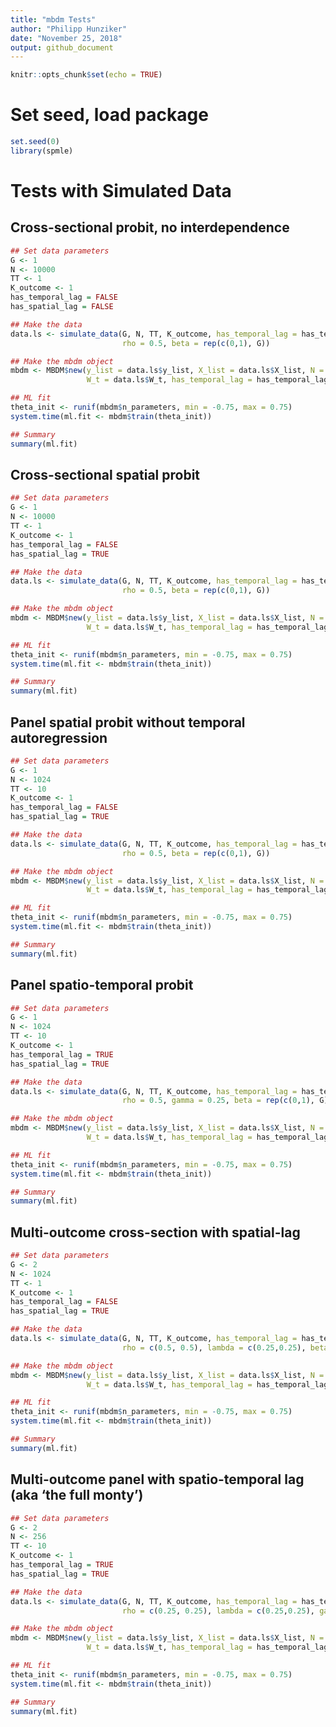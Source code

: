 ```yaml
---
title: "mbdm Tests"
author: "Philipp Hunziker"
date: "November 25, 2018"
output: github_document
---
```


```r
knitr::opts_chunk$set(echo = TRUE)
```

# Set seed, load package

```r
set.seed(0)
library(spmle)
```


# Tests with Simulated Data

## Cross-sectional probit, no interdependence

```r
## Set data parameters
G <- 1
N <- 10000
TT <- 1
K_outcome <- 1
has_temporal_lag = FALSE
has_spatial_lag = FALSE

## Make the data
data.ls <- simulate_data(G, N, TT, K_outcome, has_temporal_lag = has_temporal_lag, has_spatial_lag = has_spatial_lag,
                         rho = 0.5, beta = rep(c(0,1), G))

## Make the mbdm object
mbdm <- MBDM$new(y_list = data.ls$y_list, X_list = data.ls$X_list, N = N, TT = TT,
                 W_t = data.ls$W_t, has_temporal_lag = has_temporal_lag)

## ML fit
theta_init <- runif(mbdm$n_parameters, min = -0.75, max = 0.75)
system.time(ml.fit <- mbdm$train(theta_init))

## Summary
summary(ml.fit)
```


## Cross-sectional spatial probit

```r
## Set data parameters
G <- 1
N <- 10000
TT <- 1
K_outcome <- 1
has_temporal_lag = FALSE
has_spatial_lag = TRUE

## Make the data
data.ls <- simulate_data(G, N, TT, K_outcome, has_temporal_lag = has_temporal_lag, has_spatial_lag = has_spatial_lag,
                         rho = 0.5, beta = rep(c(0,1), G))

## Make the mbdm object
mbdm <- MBDM$new(y_list = data.ls$y_list, X_list = data.ls$X_list, N = N, TT = TT,
                 W_t = data.ls$W_t, has_temporal_lag = has_temporal_lag)

## ML fit
theta_init <- runif(mbdm$n_parameters, min = -0.75, max = 0.75)
system.time(ml.fit <- mbdm$train(theta_init))

## Summary
summary(ml.fit)
```

## Panel spatial probit without temporal autoregression

```r
## Set data parameters
G <- 1
N <- 1024
TT <- 10
K_outcome <- 1
has_temporal_lag = FALSE
has_spatial_lag = TRUE

## Make the data
data.ls <- simulate_data(G, N, TT, K_outcome, has_temporal_lag = has_temporal_lag, has_spatial_lag = has_spatial_lag,
                         rho = 0.5, beta = rep(c(0,1), G))

## Make the mbdm object
mbdm <- MBDM$new(y_list = data.ls$y_list, X_list = data.ls$X_list, N = N, TT = TT,
                 W_t = data.ls$W_t, has_temporal_lag = has_temporal_lag)

## ML fit
theta_init <- runif(mbdm$n_parameters, min = -0.75, max = 0.75)
system.time(ml.fit <- mbdm$train(theta_init))

## Summary
summary(ml.fit)
```


## Panel spatio-temporal probit

```r
## Set data parameters
G <- 1
N <- 1024
TT <- 10
K_outcome <- 1
has_temporal_lag = TRUE
has_spatial_lag = TRUE

## Make the data
data.ls <- simulate_data(G, N, TT, K_outcome, has_temporal_lag = has_temporal_lag, has_spatial_lag = has_spatial_lag,
                         rho = 0.5, gamma = 0.25, beta = rep(c(0,1), G))

## Make the mbdm object
mbdm <- MBDM$new(y_list = data.ls$y_list, X_list = data.ls$X_list, N = N, TT = TT,
                 W_t = data.ls$W_t, has_temporal_lag = has_temporal_lag)

## ML fit
theta_init <- runif(mbdm$n_parameters, min = -0.75, max = 0.75)
system.time(ml.fit <- mbdm$train(theta_init))

## Summary
summary(ml.fit)
```


## Multi-outcome cross-section with spatial-lag

```r
## Set data parameters
G <- 2
N <- 1024
TT <- 1
K_outcome <- 1
has_temporal_lag = FALSE
has_spatial_lag = TRUE

## Make the data
data.ls <- simulate_data(G, N, TT, K_outcome, has_temporal_lag = has_temporal_lag, has_spatial_lag = has_spatial_lag,
                         rho = c(0.5, 0.5), lambda = c(0.25,0.25), beta = rep(c(0,1), G))

## Make the mbdm object
mbdm <- MBDM$new(y_list = data.ls$y_list, X_list = data.ls$X_list, N = N, TT = TT,
                 W_t = data.ls$W_t, has_temporal_lag = has_temporal_lag)

## ML fit
theta_init <- runif(mbdm$n_parameters, min = -0.75, max = 0.75)
system.time(ml.fit <- mbdm$train(theta_init))

## Summary
summary(ml.fit)
```


## Multi-outcome panel with spatio-temporal lag (aka 'the full monty')

```r
## Set data parameters
G <- 2
N <- 256
TT <- 10
K_outcome <- 1
has_temporal_lag = TRUE
has_spatial_lag = TRUE

## Make the data
data.ls <- simulate_data(G, N, TT, K_outcome, has_temporal_lag = has_temporal_lag, has_spatial_lag = has_spatial_lag,
                         rho = c(0.25, 0.25), lambda = c(0.25,0.25), gamma = 0.25, beta = rep(c(0,1), G))

## Make the mbdm object
mbdm <- MBDM$new(y_list = data.ls$y_list, X_list = data.ls$X_list, N = N, TT = TT,
                 W_t = data.ls$W_t, has_temporal_lag = has_temporal_lag)

## ML fit
theta_init <- runif(mbdm$n_parameters, min = -0.75, max = 0.75)
system.time(ml.fit <- mbdm$train(theta_init))

## Summary
summary(ml.fit)
```
